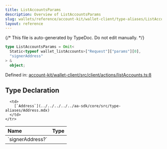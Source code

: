```yaml
---
title: ListAccountsParams
description: Overview of ListAccountsParams
slug: wallets/reference/account-kit/wallet-client/type-aliases/ListAccountsParams
layout: reference
---
```


{/* This file is auto-generated by TypeDoc. Do not edit manually. */}

```ts
type ListAccountsParams = Omit<
  Static<typeof wallet_listAccounts>["Request"]["params"][0],
  "signerAddress"
> &
  object;
```

Defined in: [account-kit/wallet-client/src/client/actions/listAccounts.ts:8](https://github.com/alchemyplatform/aa-sdk/blob/dc58c113ff1eeb06d4b3f76c505cbbaad47db8fc/account-kit/wallet-client/src/client/actions/listAccounts.ts#L8)

## Type Declaration

<table>
  <thead>
    <tr>
      <th align="left">Name</th>
      <th align="left">Type</th>
    </tr>
  </thead>

  <tbody>
    <tr>
      <td>
        `signerAddress?`
      </td>

      <td>
        [`Address`](../../../../../aa-sdk/core/src/type-aliases/Address.mdx)
      </td>
    </tr>

  </tbody>
</table>
